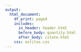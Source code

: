 ---
output:
  html_document:
    df_print: paged
    includes:
      in_header: header.html
      before_body: quantity.html
      after_body: citate.html
    css: estilos.css
---

